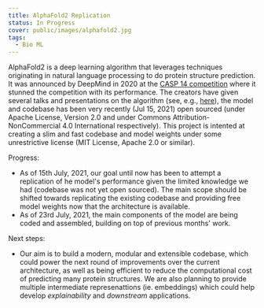 ```yaml
---
title: AlphaFold2 Replication
status: In Progress
cover: public/images/alphafold2.jpg
tags:
  - Bio ML
---
```


AlphaFold2 is a deep learning algorithm that leverages techniques originating in natural language processing to do protein structure prediction. It was announced by DeepMind in 2020 at the [CASP 14 competition](https://predictioncenter.org/casp14/) where it stunned the competition with its performance. The creators have given several talks and presentations on the algorithm (see, e.g., [here](https://predictioncenter.org/casp14/doc/presentations/2020_12_01_TS_predictor_AlphaFold2.pdf)), the model and codebase has been very recently (Jul 15, 2021) open sourced (under Apache License, Version 2.0 and under Commons Attribution-NonCommercial 4.0 International respectively).
This project is intented at creating a slim and fast codebase and model weights under some unrestrictive license (MIT License, Apache 2.0 or similar).

Progress:

- As of 15th July, 2021, our goal until now has been to attempt a replication of he model's performance given the limited knowledge we had (codebase was not yet open sourced). The main scope should be shifted towards replicating the existing codebase and providing free model weights now that the architecture is available.
- As of 23rd July, 2021, the main components of the model are being coded and assembled, building on top of previous months' work.

Next steps:

- Our aim is to build a modern, modular and extensible codebase, which could power the next round of improvements over the current architecture, as well as being efficient to reduce the computational cost of predicting many protein structures. We are also planning to provide multiple intermediate represenattions (ie. embeddings) which could help develop _explainability_ and _downstream_ applications.
